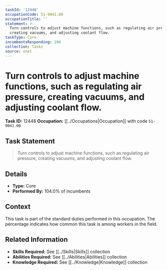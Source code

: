 ```yaml
---
taskId: '12448'
occupationCode: 51-9041.00
occupationTitle: ''
statement: >-
  Turn controls to adjust machine functions, such as regulating air pressure,
  creating vacuums, and adjusting coolant flow.
taskType: Core
incumbentsResponding: 104
collection: Tasks
source: onet
---
```

# Turn controls to adjust machine functions, such as regulating air pressure, creating vacuums, and adjusting coolant flow.

**Task ID:** 12448
**Occupation:** [[../Occupations|Occupation]] with code `51-9041.00`

## Task Statement

> Turn controls to adjust machine functions, such as regulating air pressure, creating vacuums, and adjusting coolant flow.

## Details

- **Type:** Core
- **Performed By:** 104.0% of incumbents

## Context

This task is part of the standard duties performed in this occupation. The percentage indicates how common this task is among workers in the field.

## Related Information

- **Skills Required:** See [[../Skills|Skills]] collection
- **Abilities Required:** See [[../Abilities|Abilities]] collection
- **Knowledge Required:** See [[../Knowledge|Knowledge]] collection

